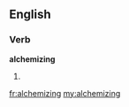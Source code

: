 ==English==

===Verb===
'''alchemizing'''

# {{present participle of|[[alchemize]]}}

[[fr:alchemizing]]
[[my:alchemizing]]